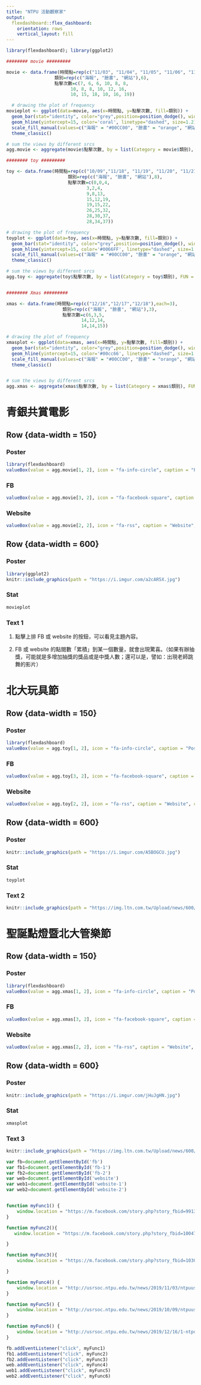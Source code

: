 ```yaml
---
title: "NTPU 活動觀察家"
output: 
  flexdashboard::flex_dashboard:
    orientation: rows
    vertical_layout: fill
---
```


```r
library(flexdashboard); library(ggplot2)

######## movie #########

movie <- data.frame(時間點=rep(c("11/03", "11/04", "11/05", "11/06", "11/07", "11/08"),each=3),
                  類別=rep(c("海報", "臉書", "網站"),6),
                  點擊次數=c(7, 6, 6, 10, 8, 8,
                        10, 8, 8, 10, 12, 16,
                        10, 15, 18, 10, 16, 19))

  # drawing the plot of frequency
movieplot <- ggplot(data=movie, aes(x=時間點, y=點擊次數, fill=類別)) +
  geom_bar(stat="identity", color="grey",position=position_dodge(), width = 0.6) + 
  geom_hline(yintercept=15, color='coral', linetype="dashed", size=1.2) + 
  scale_fill_manual(values=c("海報" = "#00CC00", "臉書" = "orange", "網站" = "coral")) + 
  theme_classic()

# sum the views by different srcs
agg.movie <- aggregate(movie$點擊次數, by = list(Category = movie$類別), FUN = max)

######## toy #########

toy <- data.frame(時間點=rep(c("10/09","11/18", "11/19", "11/20", "11/21", "11/22", "11/23", "11/27"),each=3),
                       類別=rep(c("海報", "臉書", "網站"),8),
                       點擊次數=c(0,0,4,
                              3,2,4,
                              9,8,13,
                              15,12,19,
                              19,15,22,
                              26,25,32,
                              28,30,37,
                              28,34,37))

# drawing the plot of frequency
toyplot <- ggplot(data=toy, aes(x=時間點, y=點擊次數, fill=類別)) +
  geom_bar(stat="identity", color="grey",position=position_dodge(), width = 0.6) + 
  geom_hline(yintercept=15, color='#0066FF', linetype="dashed", size=1.2) + 
  scale_fill_manual(values=c("海報" = "#00CC00", "臉書" = "orange", "網站" = "coral")) + 
  theme_classic()

# sum the views by different srcs
agg.toy <- aggregate(toy$點擊次數, by = list(Category = toy$類別), FUN = max)


######## Xmas #########

xmas <- data.frame(時間點=rep(c("12/16","12/17","12/18"),each=3),
                     類別=rep(c("海報", "臉書", "網站"),3),
                     點擊次數=c(6,3,5,
                            14,12,14,
                            14,14,15))

# drawing the plot of frequency
xmasplot <- ggplot(data=xmas, aes(x=時間點, y=點擊次數, fill=類別)) +
  geom_bar(stat="identity", color="grey",position=position_dodge(), width = 0.6) + 
  geom_hline(yintercept=15, color='#00cc66', linetype="dashed", size=1.2) + 
  scale_fill_manual(values=c("海報" = "#00CC00", "臉書" = "orange", "網站" = "coral")) + 
  theme_classic()


# sum the views by different srcs
agg.xmas <- aggregate(xmas$點擊次數, by = list(Category = xmas$類別), FUN = max)


```




青銀共賞電影
==========================

Row {data-width = 150}
------------------------------
### Poster
```r
library(flexdashboard)
valueBox(value = agg.movie[1, 2], icon = "fa-info-circle", caption = "Poster", color = "green")
```

### FB
```r
valueBox(value = agg.movie[3, 2], icon = "fa-facebook-square", caption = "FB", color = "orange")
```

### Website
```r
valueBox(value = agg.movie[2, 2], icon = "fa-rss", caption = "Website", color = "coral")
```

Row {data-width = 600}
---------------------------
### Poster
```r
library(ggplot2)
knitr::include_graphics(path = "https://i.imgur.com/a2cAR5X.jpg")
```

### Stat
```r
movieplot
```  

### Text 1



1. 點擊上排 FB 或 website 的按鈕，可以看見主題內容。　

2. FB 或 website 的點閱數「累積」到某一個數量，就會出現驚喜。（如果有辦抽獎，可能就是多增加抽獎的獎品或是中獎人數；還可以是，譬如：出現老師跳舞的影片）

北大玩具節 
======================================

Row {data-width = 150}
------------------------------
### Poster
```r
library(flexdashboard)
valueBox(value = agg.toy[1, 2], icon = "fa-info-circle", caption = "Poster", color = "green")
```

### FB
```r
valueBox(value = agg.toy[3, 2], icon = "fa-facebook-square", caption = "FB", color = "orange")
```

### Website
```r
valueBox(value = agg.toy[2, 2], icon = "fa-rss", caption = "Website", color = "coral")
```


Row {data-width = 600}
---------------------------
### Poster
```r
knitr::include_graphics(path = "https://i.imgur.com/A5BOGCU.jpg")
```

### Stat
```r
toyplot
```  

### Text 2









```r
knitr::include_graphics(path = "https://img.ltn.com.tw/Upload/news/600/2019/06/20/2828577_1.jpg")

```   


聖誕點燈暨北大管樂節 
===============================================

Row {data-width = 150}
------------------------------
### Poster
```r
library(flexdashboard)
valueBox(value = agg.xmas[1, 2], icon = "fa-info-circle", caption = "Poster", color = "green")
```

### FB
```r
valueBox(value = agg.xmas[3, 2], icon = "fa-facebook-square", caption = "FB", color = "orange")
```

### Website
```r
valueBox(value = agg.xmas[2, 2], icon = "fa-rss", caption = "Website", color = "coral")
```

Row {data-width = 600}
---------------------------
### Poster
```r
knitr::include_graphics(path = "https://i.imgur.com/jHuJgHN.jpg")
```

### Stat
```r
xmasplot
```

### Text 3









```r
knitr::include_graphics(path = "https://img.ltn.com.tw/Upload/news/600/2019/06/20/2828577_1.jpg")

```   



```js
var fb=document.getElementById('fb')
var fb1=document.getElementById('fb-1')
var fb2=document.getElementById('fb-2')
var web=document.getElementById('website')
var web1=document.getElementById('website-1')
var web2=document.getElementById('website-2')


function myFunc1() {
    window.location = "https://m.facebook.com/story.php?story_fbid=991342911216663&id=591557164528575"
}

function myFunc2(){
   window.location = "https://m.facebook.com/story.php?story_fbid=1004776673206620&id=591557164528575"

}

function myFunc3(){    
    window.location = "https://m.facebook.com/story.php?story_fbid=1030386187312335&id=591557164528575"

}

function myFunc4() {
    window.location = "http://usrsoc.ntpu.edu.tw/news/2019/11/03/ntpuusr.html";
}

function myFunc5() {
    window.location = "http://usrsoc.ntpu.edu.tw/news/2019/10/09/ntpuusr.html";
}

function myFunc6() {
    window.location = "http://usrsoc.ntpu.edu.tw/news/2019/12/16/1-ntpuusr.html";
}

fb.addEventListener("click", myFunc1)
fb1.addEventListener("click", myFunc2)
fb2.addEventListener("click", myFunc3)
web.addEventListener("click", myFunc4)
web1.addEventListener("click", myFunc5)
web2.addEventListener("click", myFunc6)
```